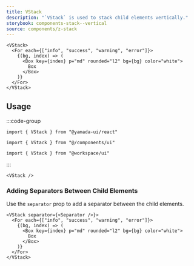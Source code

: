 ```yaml
---
title: VStack
description: "`VStack` is used to stack child elements vertically."
storybook: components-stack--vertical
source: components/z-stack
---
```


```tsx preview
<VStack>
  <For each={["info", "success", "warning", "error"]}>
    {(bg, index) => (
      <Box key={index} p="md" rounded="l2" bg={bg} color="white">
        Box
      </Box>
    )}
  </For>
</VStack>
```

## Usage

:::code-group

```tsx [package]
import { VStack } from "@yamada-ui/react"
```

```tsx [alias]
import { VStack } from "@/components/ui"
```

```tsx [monorepo]
import { VStack } from "@workspace/ui"
```

:::

```tsx
<VStack />
```

### Adding Separators Between Child Elements

Use the `separator` prop to add a separator between the child elements.

```tsx preview
<VStack separator={<Separator />}>
  <For each={["info", "success", "warning", "error"]}>
    {(bg, index) => (
      <Box key={index} p="md" rounded="l2" bg={bg} color="white">
        Box
      </Box>
    )}
  </For>
</VStack>
```
